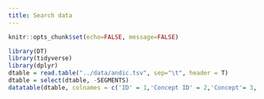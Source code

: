 ```yaml
---
title: Search data
---
```


```r
knitr::opts_chunk$set(echo=FALSE, message=FALSE)
```

```r
library(DT)
library(tidyverse)
library(dplyr)
dtable = read.table("../data/andic.tsv", sep="\t", header = T)
dtable = select(dtable, -SEGMENTS)
datatable(dtable, colnames = c('ID' = 1,'Concept ID' = 2,'Concept'= 3,'Idiom' = 4,'Transcription' = 5,'Cognate set ID'= 6), filter = list(position = 'top', clear = FALSE, plain = TRUE), rownames = FALSE,  extensions = c('Select', 'SearchPanes', 'Buttons'), options = list(pageLength = 20, dom = 'Pfrtip' , buttons = I('colvis'), autoWidth = F, columnDefs = list(list(searchPanes = list(show = FALSE), targets = c(0,1,4)))), escape = FALSE)
```

